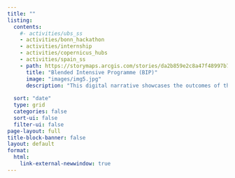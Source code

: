 ```yaml
---
title: ""
listing:
  contents:
    #- activities/ubs_ss
    - activities/bonn_hackathon
    - activities/internship
    - activities/copernicus_hubs
    - activities/spain_ss
    - path: https://storymaps.arcgis.com/stories/da2b859e2c8a47f48997b73c967159eb 
      title: "Blended Intensive Programme (BIP)"
      image: "images/img5.jpg"
      description: "This digital narrative showcases the outcomes of the BIP, Quantifying Vulnerability to Natural Hazards, held in Romania focusing on assessing vulnerability to natural hazards. Collaborating with students from various European and African institutions, the program combined virtual learning with fieldwork in the Buzău Mountains. Participants engaged in challenge-based learning, applying interdisciplinary approaches to understand the dynamics of hazard susceptibility, impact, and resilience in a changing climate."
       
  sort: "date"
  type: grid
  categories: false
  sort-ui: false
  filter-ui: false
page-layout: full
title-block-banner: false
layout: default
format:
  html:
    link-external-newwindow: true
---
```

